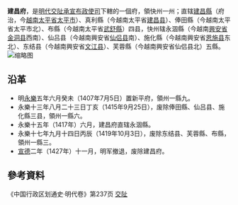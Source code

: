 '''建昌府'''，是[[明代|明代]][[交阯承宣布政使司|交阯承宣布政使司]]下轄的一個府，領快州一州；直辖[[建昌縣|建昌縣]]（府治，今[[越南|越南]][[太平省|太平省]][[太平市_(越南)|太平市]]）、真利縣（今越南太平省[[建昌县_(越南)|建昌县]]）、俸田縣（今越南太平省太平市北）、布縣（今越南太平省[[武舒縣|武舒縣]]）四县，快州辖永涸縣（今越南[[興安省_(越南)|興安省]][[金洞县|金洞县]]西南）、仙吕县（今越南興安省[[仙侣县|仙侣县]]南）、施化縣（今越南興安省[[恩施县_(越南)|恩施县]]东北）、东结县（今越南興安省[[文江县|文江县]]）、芙蓉縣（今越南興安省仙侣县北）五縣。
[[File:明·交趾.jpg|缩略图]]

== 沿革 ==
* 明[[永樂_(明朝)|永樂]]五年六月癸未（1407年7月5日）置新平府，領州一縣九。
* 永樂十三年八月二十三日丁亥（1415年9月25日），废除俸田縣、仙吕县、施化縣三县，領州一縣六。
* 永樂十五年（1417年）六月，建昌府直辖永涸縣。
* 永樂十七年九月十四日丙辰（1419年10月3日），废除东结县、芙蓉縣、布縣，領州一縣三。
* [[宣德|宣德]]二年（1427年）十一月，明军撤退，废除建昌府。
== 參考資料 ==
《中国行政区划通史·明代卷》第237页
{{明朝行政区划|nocat}}
{{交阯承宣布政使司行政區劃}}
[[分類:明朝的府|交阯]]